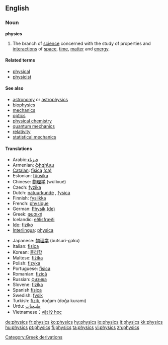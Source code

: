 ==English==

===Noun===
'''physics'''

# The branch of [[science]] concerned with the study of properties and [[interaction]]s of [[space]], [[time]], [[matter]] and [[energy]].

====Related terms====
*[[physical]]
*[[physicist]]

====See also====
*[[astronomy]] or [[astrophysics]]
*[[biophysics]]
*[[mechanics]]
*[[optics]]
*[[physical chemistry]]
*[[quantum mechanics]]
*[[relativity]]
*[[statistical mechanics]]

====Translations====
{{Top}}
*Arabic:[[ فيزياء ]]
*Armenian: [[ֆիզիկա]]
*[[Catalan]]: [[física]] {{f}} [[:ca:física|(ca)]] 
*Estonian: [[füüsika]]
*Chinese: [[物理学]] (wùlĭxué)
*Czech: [[fyzika]] {{f}}
*Dutch: [[:nl:natuurkunde|natuurkunde]] {{f}}, [[fysica]] {{f}}
*Finnish: [[fysiikka]]
*French: [[:fr:physique|physique]] {{f}}
*German: [[Physik]] {{f}} [[:de:Physik|(de)]] 
*Greek: [[:el:φυσική|φυσική]] {{f}}
*Icelandic: [[eðlisfræði]] {{f}} 
*[[Ido]]: [[fiziko]]
*[[Interlingua]]: [[physica]] {{f}}
{{mid}}
*Japanese: [[物理学]] (butsuri-gaku)
*Italian: [[fisica]] {{f}}
*Korean: [[물리학]]
*Maltese: [[fiżika]]
*Polish: [[fizyka]] {{f}}
*Portuguese: [[física]] {{f}}
*Romanian: [[fizică]] {{f}}
*Russian: [[физика]] {{f}}
*Slovene: [[fizika]] {{f}}
*Spanish [[física]]
*Swedish: [[fysik]] {{c}}
*Turkish: [[fizik]], doğam (doğa kuramı)
*Urdu: [[طبیعیات]] {{f}}
*Vietnamese：[[vật lý học]]
{{Bottom}}

[[Category:Greek derivations]]

[[de:physics]]
[[fr:physics]]
[[ko:physics]]
[[hy:physics]]
[[io:physics]]
[[it:physics]]
[[kk:physics]]
[[hu:physics]]
[[pt:physics]]
[[fi:physics]]
[[ta:physics]]
[[vi:physics]]
[[zh:physics]]